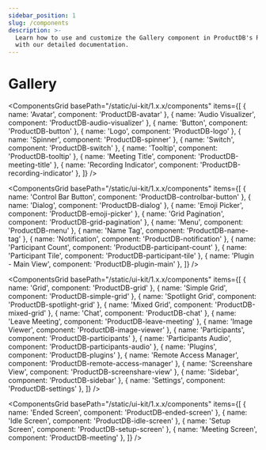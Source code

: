 ```yaml
---
sidebar_position: 1
slug: /components
description: >-
  Learn how to use and customize the Gallery component in ProductDB's React UI Kit
  with our detailed documentation.
---
```


# Gallery

<ComponentsGrid
  basePath="/static/ui-kit/1.x.x/components"
  items={[
    { name: 'Avatar', component: 'ProductDB-avatar' },
    { name: 'Audio Visualizer', component: 'ProductDB-audio-visualizer' },
    { name: 'Button', component: 'ProductDB-button' },
    { name: 'Logo', component: 'ProductDB-logo' },
    { name: 'Spinner', component: 'ProductDB-spinner' },
    { name: 'Switch', component: 'ProductDB-switch' },
    { name: 'Tooltip', component: 'ProductDB-tooltip' },
    { name: 'Meeting Title', component: 'ProductDB-meeting-title' },
    { name: 'Recording Indicator', component: 'ProductDB-recording-indicator' },
  ]}
/>

<ComponentsGrid
  basePath="/static/ui-kit/1.x.x/components"
  items={[
    { name: 'Control Bar Button', component: 'ProductDB-controlbar-button' },
    { name: 'Dialog', component: 'ProductDB-dialog' },
    { name: 'Emoji Picker', component: 'ProductDB-emoji-picker' },
    { name: 'Grid Pagination', component: 'ProductDB-grid-pagination' },
    { name: 'Menu', component: 'ProductDB-menu' },
    { name: 'Name Tag', component: 'ProductDB-name-tag' },
    { name: 'Notification', component: 'ProductDB-notification' },
    { name: 'Participant Count', component: 'ProductDB-participant-count' },
    { name: 'Participant Tile', component: 'ProductDB-participant-tile' },
    { name: 'Plugin - Main View', component: 'ProductDB-plugin-main' },
  ]}
/>

<ComponentsGrid
  basePath="/static/ui-kit/1.x.x/components"
  items={[
    { name: 'Grid', component: 'ProductDB-grid' },
    { name: 'Simple Grid', component: 'ProductDB-simple-grid' },
    { name: 'Spotlight Grid', component: 'ProductDB-spotlight-grid' },
    { name: 'Mixed Grid', component: 'ProductDB-mixed-grid' },
    { name: 'Chat', component: 'ProductDB-chat' },
    { name: 'Leave Meeting', component: 'ProductDB-leave-meeting' },
    { name: 'Image Viewer', component: 'ProductDB-image-viewer' },
    { name: 'Participants', component: 'ProductDB-participants' },
    { name: 'Participants Audio', component: 'ProductDB-participants-audio' },
    { name: 'Plugins', component: 'ProductDB-plugins' },
    { name: 'Remote Access Manager', component: 'ProductDB-remote-access-manager' },
    { name: 'Screenshare View', component: 'ProductDB-screenshare-view' },
    { name: 'Sidebar', component: 'ProductDB-sidebar' },
    { name: 'Settings', component: 'ProductDB-settings' },
  ]}
/>

<ComponentsGrid
  basePath="/static/ui-kit/1.x.x/components"
  items={[
    { name: 'Ended Screen', component: 'ProductDB-ended-screen' },
    { name: 'Idle Screen', component: 'ProductDB-idle-screen' },
    { name: 'Setup Screen', component: 'ProductDB-setup-screen' },
    { name: 'Meeting Screen', component: 'ProductDB-meeting' },
  ]}
/>

<head>
  <title>React UI Kit Gallery</title>
</head>
